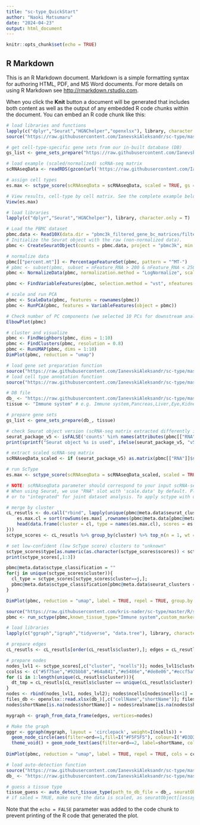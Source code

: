 ```yaml
---
title: "sc-type_QuickStart"
author: "Naoki Matsumaru"
date: "2024-04-23"
output: html_document
---
```


```r
knitr::opts_chunk$set(echo = TRUE)
```

## R Markdown

This is an R Markdown document. Markdown is a simple formatting syntax for authoring HTML, PDF, and MS Word documents. For more details on using R Markdown see <http://rmarkdown.rstudio.com>.

When you click the **Knit** button a document will be generated that includes both content as well as the output of any embedded R code chunks within the document. You can embed an R code chunk like this:

```r
# load libraries and functions
lapply(c("dplyr","Seurat","HGNChelper","openxlsx"), library, character.only = T)
source("https://raw.githubusercontent.com/IanevskiAleksandr/sc-type/master/R/gene_sets_prepare.R"); source("https://raw.githubusercontent.com/IanevskiAleksandr/sc-type/master/R/sctype_score_.R")

```

```r
# get cell-type-specific gene sets from our in-built database (DB)
gs_list <- gene_sets_prepare("https://raw.githubusercontent.com/IanevskiAleksandr/sc-type/master/ScTypeDB_short.xlsx", "Immune system") # e.g. Immune system, Liver, Pancreas, Kidney, Eye, Brain

# load example (scaled/normalized) scRNA-seq matrix
scRNAseqData <- readRDS(gzcon(url('https://raw.githubusercontent.com/IanevskiAleksandr/sc-type/master/exampleData.RDS')));

# assign cell types
es.max <- sctype_score(scRNAseqData = scRNAseqData, scaled = TRUE, gs = gs_list$gs_positive, gs2 = gs_list$gs_negative)

# View results, cell-type by cell matrix. See the complete example below
View(es.max)
```

```r
# load libraries
lapply(c("dplyr","Seurat","HGNChelper"), library, character.only = T)

# Load the PBMC dataset
pbmc.data <- Read10X(data.dir = "pbmc3k_filtered_gene_bc_matrices/filtered_gene_bc_matrices/hg19/")
# Initialize the Seurat object with the raw (non-normalized data).
pbmc <- CreateSeuratObject(counts = pbmc.data, project = "pbmc3k", min.cells = 3, min.features = 200)
```
```r
# normalize data
pbmc[["percent.mt"]] <- PercentageFeatureSet(pbmc, pattern = "^MT-")
# pbmc <- subset(pbmc, subset = nFeature_RNA > 200 & nFeature_RNA < 2500 & percent.mt < 5) # make some filtering based on QC metrics visualizations, see Seurat tutorial: https://satijalab.org/seurat/articles/pbmc3k_tutorial.html
pbmc <- NormalizeData(pbmc, normalization.method = "LogNormalize", scale.factor = 10000)
```


```r
pbmc <- FindVariableFeatures(pbmc, selection.method = "vst", nfeatures = 2000)

# scale and run PCA
pbmc <- ScaleData(pbmc, features = rownames(pbmc))
pbmc <- RunPCA(pbmc, features = VariableFeatures(object = pbmc))

# Check number of PC components (we selected 10 PCs for downstream analysis, based on Elbow plot)
ElbowPlot(pbmc)

# cluster and visualize
pbmc <- FindNeighbors(pbmc, dims = 1:10)
pbmc <- FindClusters(pbmc, resolution = 0.8)
pbmc <- RunUMAP(pbmc, dims = 1:10)
DimPlot(pbmc, reduction = "umap")
```


```r
# load gene set preparation function
source("https://raw.githubusercontent.com/IanevskiAleksandr/sc-type/master/R/gene_sets_prepare.R")
# load cell type annotation function
source("https://raw.githubusercontent.com/IanevskiAleksandr/sc-type/master/R/sctype_score_.R")

```

```r
# DB file
db_ <- "https://raw.githubusercontent.com/IanevskiAleksandr/sc-type/master/ScTypeDB_full.xlsx";
tissue <- "Immune system" # e.g. Immune system,Pancreas,Liver,Eye,Kidney,Brain,Lung,Adrenal,Heart,Intestine,Muscle,Placenta,Spleen,Stomach,Thymus 

# prepare gene sets
gs_list <- gene_sets_prepare(db_, tissue)

```
```r

# check Seurat object version (scRNA-seq matrix extracted differently in Seurat v4/v5)
seurat_package_v5 <- isFALSE('counts' %in% names(attributes(pbmc[["RNA"]])));
print(sprintf("Seurat object %s is used", ifelse(seurat_package_v5, "v5", "v4")))

# extract scaled scRNA-seq matrix
scRNAseqData_scaled <- if (seurat_package_v5) as.matrix(pbmc[["RNA"]]$scale.data) else as.matrix(pbmc[["RNA"]]@scale.data)

# run ScType
es.max <- sctype_score(scRNAseqData = scRNAseqData_scaled, scaled = TRUE, gs = gs_list$gs_positive, gs2 = gs_list$gs_negative)

# NOTE: scRNAseqData parameter should correspond to your input scRNA-seq matrix. For raw (unscaled) count matrix set scaled = FALSE
# When using Seurat, we use "RNA" slot with 'scale.data' by default. Please change "RNA" to "SCT" for sctransform-normalized data,
# or to "integrated" for joint dataset analysis. To apply sctype with unscaled data, use e.g. pbmc[["RNA"]]$counts or pbmc[["RNA"]]@counts, with scaled set to FALSE.

# merge by cluster
cL_resutls <- do.call("rbind", lapply(unique(pbmc@meta.data$seurat_clusters), function(cl){
    es.max.cl = sort(rowSums(es.max[ ,rownames(pbmc@meta.data[pbmc@meta.data$seurat_clusters==cl, ])]), decreasing = !0)
    head(data.frame(cluster = cl, type = names(es.max.cl), scores = es.max.cl, ncells = sum(pbmc@meta.data$seurat_clusters==cl)), 10)
}))
sctype_scores <- cL_resutls %>% group_by(cluster) %>% top_n(n = 1, wt = scores)  

# set low-confident (low ScType score) clusters to "unknown"
sctype_scores$type[as.numeric(as.character(sctype_scores$scores)) < sctype_scores$ncells/4] <- "Unknown"
print(sctype_scores[,1:3])
```

```r
pbmc@meta.data$sctype_classification = ""
for(j in unique(sctype_scores$cluster)){
  cl_type = sctype_scores[sctype_scores$cluster==j,]; 
  pbmc@meta.data$sctype_classification[pbmc@meta.data$seurat_clusters == j] = as.character(cl_type$type[1])
}

DimPlot(pbmc, reduction = "umap", label = TRUE, repel = TRUE, group.by = 'sctype_classification')        

```
```r
source("https://raw.githubusercontent.com/kris-nader/sc-type/master/R/sctype_wrapper.R"); 
pbmc <- run_sctype(pbmc,known_tissue_type="Immune system",custom_marker_file="https://raw.githubusercontent.com/IanevskiAleksandr/sc-type/master/ScTypeDB_full.xlsx",name="sctype_classification",plot=TRUE)
```

```r
# load libraries
lapply(c("ggraph","igraph","tidyverse", "data.tree"), library, character.only = T)

# prepare edges
cL_resutls <- cL_resutls[order(cL_resutls$cluster),]; edges = cL_resutls; edges$type = paste0(edges$type,"_",edges$cluster); edges$cluster = paste0("cluster ", edges$cluster); edges = edges[,c("cluster", "type")]; colnames(edges) = c("from", "to"); rownames(edges) <- NULL

# prepare nodes
nodes_lvl1 <- sctype_scores[,c("cluster", "ncells")]; nodes_lvl1$cluster = paste0("cluster ", nodes_lvl1$cluster); nodes_lvl1$Colour = "#f1f1ef"; nodes_lvl1$ord = 1; nodes_lvl1$realname = nodes_lvl1$cluster; nodes_lvl1 = as.data.frame(nodes_lvl1); nodes_lvl2 = c(); 
ccolss <- c("#5f75ae","#92bbb8","#64a841","#e5486e","#de8e06","#eccf5a","#b5aa0f","#e4b680","#7ba39d","#b15928","#ffff99", "#6a3d9a","#cab2d6","#ff7f00","#fdbf6f","#e31a1c","#fb9a99","#33a02c","#b2df8a","#1f78b4","#a6cee3")
for (i in 1:length(unique(cL_resutls$cluster))){
  dt_tmp = cL_resutls[cL_resutls$cluster == unique(cL_resutls$cluster)[i], ]; nodes_lvl2 = rbind(nodes_lvl2, data.frame(cluster = paste0(dt_tmp$type,"_",dt_tmp$cluster), ncells = dt_tmp$scores, Colour = ccolss[i], ord = 2, realname = dt_tmp$type))
}
nodes <- rbind(nodes_lvl1, nodes_lvl2); nodes$ncells[nodes$ncells<1] = 1;
files_db <- openxlsx::read.xlsx(db_)[,c("cellName","shortName")]; files_db = unique(files_db); nodes = merge(nodes, files_db, all.x = T, all.y = F, by.x = "realname", by.y = "cellName", sort = F)
nodes$shortName[is.na(nodes$shortName)] = nodes$realname[is.na(nodes$shortName)]; nodes = nodes[,c("cluster", "ncells", "Colour", "ord", "shortName", "realname")]

mygraph <- graph_from_data_frame(edges, vertices=nodes)

# Make the graph
gggr <- ggraph(mygraph, layout = 'circlepack', weight=I(ncells)) + 
  geom_node_circle(aes(filter=ord==1,fill=I("#F5F5F5"), colour=I("#D3D3D3")), alpha=0.9) + geom_node_circle(aes(filter=ord==2,fill=I(Colour), colour=I("#D3D3D3")), alpha=0.9) +
  theme_void() + geom_node_text(aes(filter=ord==2, label=shortName, colour=I("#ffffff"), fill="white", repel = !1, parse = T, size = I(log(ncells,25)*1.5)))+ geom_node_label(aes(filter=ord==1,  label=shortName, colour=I("#000000"), size = I(3), fill="white", parse = T), repel = !0, segment.linetype="dotted")
  
DimPlot(pbmc, reduction = "umap", label = TRUE, repel = TRUE, cols = ccolss)+ gggr
```

```r
# load auto-detection function
source("https://raw.githubusercontent.com/IanevskiAleksandr/sc-type/master/R/auto_detect_tissue_type.R")
db_ <- "https://raw.githubusercontent.com/IanevskiAleksandr/sc-type/master/ScTypeDB_full.xlsx";

# guess a tissue type
tissue_guess <- auto_detect_tissue_type(path_to_db_file = db_, seuratObject = pbmc, scaled = TRUE, assay = "RNA")
# if saled = TRUE, make sure the data is scaled, as seuratObject[[assay]]@scale.data is used. If you just created a Seurat object, without any scaling and normalization, set scaled = FALSE, seuratObject[[assay]]@counts will be used         
```

Note that the `echo = FALSE` parameter was added to the code chunk to prevent printing of the R code that generated the plot.

